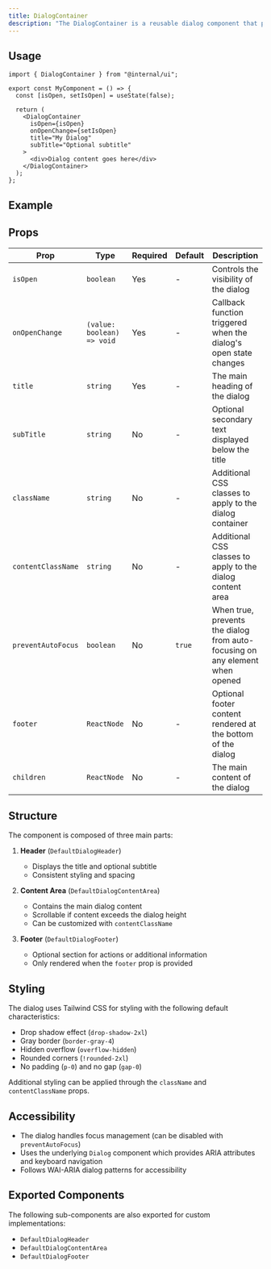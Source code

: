 ```yaml
---
title: DialogContainer
description: "The DialogContainer is a reusable dialog component that provides a consistent modal interface across the application. It combines styling, accessibility, and common dialog patterns into a single component."
---
```


## Usage

```tsx
import { DialogContainer } from "@internal/ui";

export const MyComponent = () => {
  const [isOpen, setIsOpen] = useState(false);
  
  return (
    <DialogContainer
      isOpen={isOpen}
      onOpenChange={setIsOpen}
      title="My Dialog"
      subTitle="Optional subtitle"
    >
      <div>Dialog content goes here</div>
    </DialogContainer>
  );
};
```
## Example

<Default />

## Props

| Prop | Type | Required | Default | Description |
|------|------|----------|---------|-------------|
| `isOpen` | `boolean` | Yes | - | Controls the visibility of the dialog |
| `onOpenChange` | `(value: boolean) => void` | Yes | - | Callback function triggered when the dialog's open state changes |
| `title` | `string` | Yes | - | The main heading of the dialog |
| `subTitle` | `string` | No | - | Optional secondary text displayed below the title |
| `className` | `string` | No | - | Additional CSS classes to apply to the dialog container |
| `contentClassName` | `string` | No | - | Additional CSS classes to apply to the dialog content area |
| `preventAutoFocus` | `boolean` | No | `true` | When true, prevents the dialog from auto-focusing on any element when opened |
| `footer` | `ReactNode` | No | - | Optional footer content rendered at the bottom of the dialog |
| `children` | `ReactNode` | No | - | The main content of the dialog |

## Structure

The component is composed of three main parts:

1. **Header** (`DefaultDialogHeader`)
   - Displays the title and optional subtitle
   - Consistent styling and spacing

2. **Content Area** (`DefaultDialogContentArea`)
   - Contains the main dialog content
   - Scrollable if content exceeds the dialog height
   - Can be customized with `contentClassName`

3. **Footer** (`DefaultDialogFooter`)
   - Optional section for actions or additional information
   - Only rendered when the `footer` prop is provided

## Styling

The dialog uses Tailwind CSS for styling with the following default characteristics:
- Drop shadow effect (`drop-shadow-2xl`)
- Gray border (`border-gray-4`)
- Hidden overflow (`overflow-hidden`)
- Rounded corners (`!rounded-2xl`)
- No padding (`p-0`) and no gap (`gap-0`)

Additional styling can be applied through the `className` and `contentClassName` props.

## Accessibility

- The dialog handles focus management (can be disabled with `preventAutoFocus`)
- Uses the underlying `Dialog` component which provides ARIA attributes and keyboard navigation
- Follows WAI-ARIA dialog patterns for accessibility

## Exported Components

The following sub-components are also exported for custom implementations:
- `DefaultDialogHeader`
- `DefaultDialogContentArea`
- `DefaultDialogFooter`
